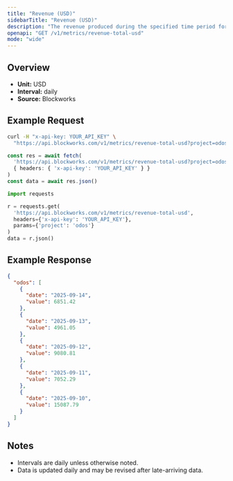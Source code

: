```yaml
---
title: "Revenue (USD)"
sidebarTitle: "Revenue (USD)"
description: "The revenue produced during the specified time period for given project."
openapi: "GET /v1/metrics/revenue-total-usd"
mode: "wide"
---
```


## Overview

- **Unit:** USD
- **Interval:** daily
- **Source:** Blockworks

## Example Request

<CodeGroup>

```bash cURL
curl -H "x-api-key: YOUR_API_KEY" \
  "https://api.blockworks.com/v1/metrics/revenue-total-usd?project=odos"
```

```typescript TypeScript
const res = await fetch(
  'https://api.blockworks.com/v1/metrics/revenue-total-usd?project=odos',
  { headers: { 'x-api-key': 'YOUR_API_KEY' } }
)
const data = await res.json()
```

```python Python
import requests

r = requests.get(
  'https://api.blockworks.com/v1/metrics/revenue-total-usd',
  headers={'x-api-key': 'YOUR_API_KEY'},
  params={'project': 'odos'}
)
data = r.json()
```

</CodeGroup>

## Example Response

```json
{
  "odos": [
    {
      "date": "2025-09-14",
      "value": 6851.42
    },
    {
      "date": "2025-09-13",
      "value": 4961.05
    },
    {
      "date": "2025-09-12",
      "value": 9080.81
    },
    {
      "date": "2025-09-11",
      "value": 7052.29
    },
    {
      "date": "2025-09-10",
      "value": 15087.79
    }
  ]
}
```

## Notes
- Intervals are daily unless otherwise noted.
- Data is updated daily and may be revised after late-arriving data.
